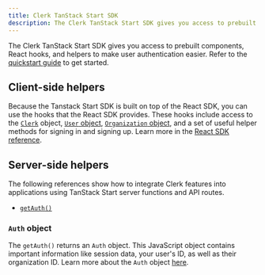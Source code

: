 ```yaml
---
title: Clerk TanStack Start SDK
description: The Clerk TanStack Start SDK gives you access to prebuilt components, React hooks, and helpers to make user authentication easier.
---
```


The Clerk TanStack Start SDK gives you access to prebuilt components, React hooks, and helpers to make user authentication easier. Refer to the [quickstart guide](/docs/quickstarts/tanstack-start) to get started.

## Client-side helpers

Because the Tanstack Start SDK is built on top of the React SDK, you can use the hooks that the React SDK provides. These hooks include access to the [`Clerk`](/docs/references/javascript/clerk/clerk) object, [`User` object](/docs/references/javascript/user/user), [`Organization` object](/docs/references/javascript/organization/organization), and a set of useful helper methods for signing in and signing up. Learn more in the [React SDK reference](/docs/references/react/overview).

<Include src="_partials/react-hooks" />

## Server-side helpers

The following references show how to integrate Clerk features into applications using TanStack Start server functions and API routes.

- [`getAuth()`](/docs/references/tanstack-start/get-auth)

### `Auth` object

The `getAuth()` returns an `Auth` object. This JavaScript object contains important information like session data, your user's ID, as well as their organization ID. Learn more about the `Auth` object [here](/docs/references/backend/types/auth-object).

